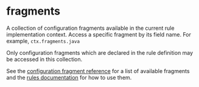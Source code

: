 <html devsite>
<head>
  <meta name="project_path" value="/_project.yaml">
  <meta name="book_path" value="/versions/6.5.0/_book.yaml">
</head>
<body>

<h1 class="page-title" id="modules.fragments">fragments</h1>

<!-- {% raw %} -->

A collection of configuration fragments available in the current rule implementation context. Access a specific fragment by its field name. For example, <code>ctx.fragments.java</code> <p>Only configuration fragments which are declared in the rule definition may be accessed in this collection.</p><p>See the <a href="https://bazel.build/versions/6.5.0/rules/lib/starlark-configuration-fragment">configuration fragment reference</a> for a list of available fragments and the <a href="https://bazel.build/versions/6.5.0/rules/rules#configuration_fragments">rules documentation</a> for how to use them.



</body>
</html>

<!-- {% endraw %} -->
